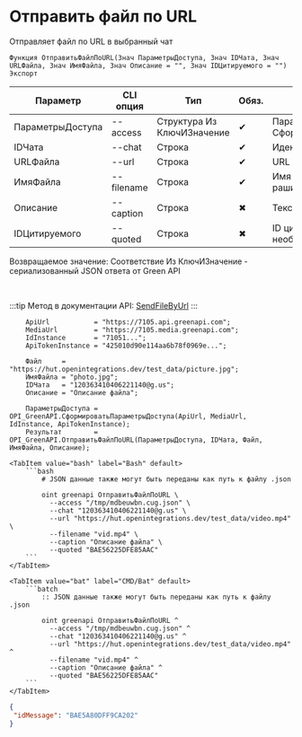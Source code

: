﻿---
sidebar_position: 3
description: Отправить файл по URL и другие функции для работы с Green API в Открытом пакете интеграций - бесплатной open-source библиотеке интеграций для 1С:Предприятие 8, OneScript и CLI
keywords: [1C, 1С, 1С:Предприятие, 1С:Предприятие 8.3, API, Интеграция, Сервисы, Обмен, OneScript, CLI, Green API]
---


# Отправить файл по URL
 Отправляет файл по URL в выбранный чат



`Функция ОтправитьФайлПоURL(Знач ПараметрыДоступа, Знач IDЧата, Знач URLФайла, Знач ИмяФайла, Знач Описание = "", Знач IDЦитируемого = "") Экспорт`

  | Параметр | CLI опция | Тип | Обяз. | Назначение |
  |-|-|-|-|-|
  | ПараметрыДоступа | --access | Структура Из КлючИЗначение | &#x2714; | Параметры доступа. См. СформироватьПараметрыДоступа |
  | IDЧата | --chat | Строка | &#x2714; | Идентификатор чата |
  | URLФайла | --url | Строка | &#x2714; | URL файла для отправки |
  | ИмяФайла | --filename | Строка | &#x2714; | Имя загружаемого файла с раширением |
  | Описание | --caption | Строка | &#x2716; | Текст сообщения под файлом |
  | IDЦитируемого | --quoted | Строка | &#x2716; | ID цитируемого сообщения, если необходимо |

  
  Возвращаемое значение:   Соответствие Из КлючИЗначение - сериализованный JSON ответа от Green API

<br/>

:::tip
Метод в документации API: [SendFileByUrl](https://green-api.com/docs/api/sending/SendFileByUrl/)
:::
<br/>



```bsl title="Пример использования для 1С:Предприятие/OneScript"
    ApiUrl           = "https://7105.api.greenapi.com";
    MediaUrl         = "https://7105.media.greenapi.com";
    IdInstance       = "71051...";
    ApiTokenInstance = "425010d90e114aa6b78f0969e...";

    Файл     = "https://hut.openintegrations.dev/test_data/picture.jpg";
    ИмяФайла = "photo.jpg";
    IDЧата   = "120363410406221140@g.us";
    Описание = "Описание файла";

    ПараметрыДоступа = OPI_GreenAPI.СформироватьПараметрыДоступа(ApiUrl, MediaUrl, IdInstance, ApiTokenInstance);
    Результат        = OPI_GreenAPI.ОтправитьФайлПоURL(ПараметрыДоступа, IDЧата, Файл, ИмяФайла, Описание);
```
    

 <Tabs>
  
    <TabItem value="bash" label="Bash" default>
        ```bash
            # JSON данные также могут быть переданы как путь к файлу .json
            
            oint greenapi ОтправитьФайлПоURL \
              --access "/tmp/mdbeuwbn.cug.json" \
              --chat "120363410406221140@g.us" \
              --url "https://hut.openintegrations.dev/test_data/video.mp4" \
              --filename "vid.mp4" \
              --caption "Описание файла" \
              --quoted "BAE56225DFE85AAC"
        ```
    </TabItem>
  
    <TabItem value="bat" label="CMD/Bat" default>
        ```batch
            :: JSON данные также могут быть переданы как путь к файлу .json
            
            oint greenapi ОтправитьФайлПоURL ^
              --access "/tmp/mdbeuwbn.cug.json" ^
              --chat "120363410406221140@g.us" ^
              --url "https://hut.openintegrations.dev/test_data/video.mp4" ^
              --filename "vid.mp4" ^
              --caption "Описание файла" ^
              --quoted "BAE56225DFE85AAC"
        ```
    </TabItem>
</Tabs>


```json title="Результат"
{
 "idMessage": "BAE5A80DFF9CA202"
}
```
